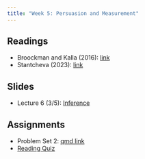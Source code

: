 ```yaml
---
title: "Week 5: Persuasion and Measurement"
---
```


## Readings

-   Broockman and Kalla (2016): [link](https://www.science.org/doi/10.1126/science.aad9713)
-   Stantcheva (2023): [link](https://doi.org/10.1146/annurev-economics-091622-010157)
  

## Slides

- Lecture 6 (3/5): [Inference](/lectures/06-inference/inference.qmd)

## Assignments

-   Problem Set 2: [qmd link](https://www.dropbox.com/scl/fi/bx2xw731n3b5g77y5h604/pset2.qmd?rlkey=j189jf2wsrzflybr6s446oil3&dl=1)
-   [Reading Quiz](https://canvas.mit.edu/courses/24619/quizzes/39667)
